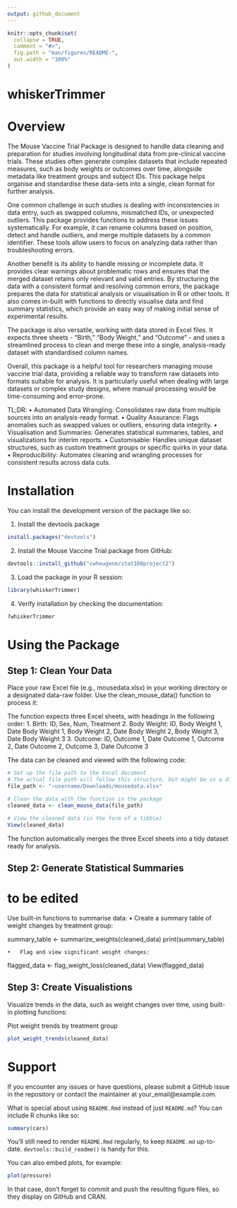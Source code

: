```yaml
---
output: github_document
---
```


<!-- README.md is generated from README.Rmd. Please edit that file -->

```r
knitr::opts_chunk$set(
  collapse = TRUE,
  comment = "#>",
  fig.path = "man/figures/README-",
  out.width = "100%"
)
```

# whiskerTrimmer

<!-- badges: start -->
<!-- badges: end -->

# Overview

The Mouse Vaccine Trial Package is designed to handle data cleaning and preparation for studies involving longitudinal data from pre-clinical vaccine trials. These studies often generate complex datasets that include repeated measures, such as body weights or outcomes over time, alongside metadata like treatment groups and subject IDs. This package helps organise and standardise these data-sets into a single, clean format for further analysis.

One common challenge in such studies is dealing with inconsistencies in data entry, such as swapped columns, mismatched IDs, or unexpected outliers. This package provides functions to address these issues systematically. For example, it can rename columns based on position, detect and handle outliers, and merge multiple datasets by a common identifier. These tools allow users to focus on analyzing data rather than troubleshooting errors.

Another benefit is its ability to handle missing or incomplete data. It provides clear warnings about problematic rows and ensures that the merged dataset retains only relevant and valid entries. By structuring the data with a consistent format and resolving common errors, the package prepares the data for statistical analysis or visualisation in R or other tools. It also comes in-built with functions to directly visualise data and find summary statistics, which provide an easy way of making initial sense of experimental results.

The package is also versatile, working with data stored in Excel files. It expects three sheets - “Birth,” “Body Weight,” and “Outcome” - and uses a streamlined process to clean and merge these into a single, analysis-ready dataset with standardised column names.

Overall, this package is a helpful tool for researchers managing mouse vaccine trial data, providing a reliable way to transform raw datasets into formats suitable for analysis. It is particularly useful when dealing with large datasets or complex study designs, where manual processing would be time-consuming and error-prone.

TL;DR:
	•	Automated Data Wrangling: Consolidates raw data from multiple sources into an analysis-ready format.
	•	Quality Assurance: Flags anomalies such as swapped values or outliers, ensuring data integrity.
	•	Visualisation and Summaries: Generates statistical summaries, tables, and visualizations for interim reports.
	•	Customisable: Handles unique dataset structures, such as custom treatment groups or specific quirks in your data.
	•	Reproducibility: Automates cleaning and wrangling processes for consistent results across data cuts.
	

# Installation

You can install the development version of the package like so:

1. Install the devtools package

```r
install.packages("devtools")
```

2. Install the Mouse Vaccine Trial package from GitHub:

```r
devtools::install_github("cwheugene/stat108project2")
```

3. Load the package in your R session:

```r
library(whiskerTrimmer)
```

4. Verify installation by checking the documentation:

```r
?whiskerTrimmer
```


# Using the Package
## Step 1: Clean Your Data

Place your raw Excel file (e.g., mousedata.xlsx) in your working directory or a designated data-raw folder. Use the clean_mouse_data() function to process it:

The function expects three Excel sheets, with headings in the following order:
  1. Birth: ID, Sex, Num, Treatment
  2. Body Weight: ID, Body Weight 1, Date Body Weight 1, Body Weight 2, Date Body Weight 2,
                  Body Weight 3, Date Body Weight 3
  3. Outcome: ID, Outcome 1, Date Outcome 1, Outcome 2, Date Outcome 2, 
              Outcome 3, Date Outcome 3

The data can be cleaned and viewed with the following code:

```r

# Set up the file path to the Excel document
# The actual file path will follow this structure, but might be in a different location.
file_path <- "~username/Downloads/mousedata.xlsx"

# Clean the data with the function in the package
cleaned_data <- clean_mouse_data(file_path)

# View the cleaned data (in the form of a tibble)
View(cleaned_data)
```

The function automatically merges the three Excel sheets into a tidy dataset ready for analysis.

## Step 2: Generate Statistical Summaries

# to be edited

Use built-in functions to summarise data:
	•	Create a summary table of weight changes by treatment group:

summary_table <- summarize_weights(cleaned_data)
print(summary_table)


	•	Flag and view significant weight changes:

flagged_data <- flag_weight_loss(cleaned_data)
View(flagged_data)

## Step 3: Create Visualistions

Visualize trends in the data, such as weight changes over time, using built-in plotting functions:

Plot weight trends by treatment group

```r
plot_weight_trends(cleaned_data)
```

# Support

If you encounter any issues or have questions, please submit a GitHub issue in the repository or contact the maintainer at your_email@example.com.

What is special about using `README.Rmd` instead of just `README.md`? You can include R chunks like so:

```r
summary(cars)
```

You'll still need to render `README.Rmd` regularly, to keep `README.md` up-to-date. `devtools::build_readme()` is handy for this.

You can also embed plots, for example:

```r
plot(pressure)
```

In that case, don't forget to commit and push the resulting figure files, so they display on GitHub and CRAN.
